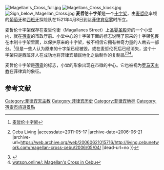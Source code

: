 [[File:Magellan's_Cross_full.jpg|thumb]]
[[File:Magellans_Cross_kiosk.jpg|thumb]]
[[File:Sign_below_Magellan_Cross.jpg|thumb]]
'''麦哲伦十字架'''是一个[[十字架|十字架]]，由[[麦哲伦|麦哲伦]]率领的[[葡萄牙|葡萄牙]]和[[西班牙|西班牙]]探险队在1521年4月8日到达[[菲律宾|菲律宾]][[宿雾|宿雾]]时所立。

麦哲伦十字架保存在麦哲伦街（Magallanes Street）上[[圣婴圣殿_(宿雾市)|圣婴圣殿]]旁的一个小堂内，就在[[宿雾|宿雾]]的市政厅前。小堂中心的十字架下面的标志说明了原来的十字架包裹在木制十字架里面，以保护原来的十字架，被不相信它拥有神奇力量的人凿去一部分。<ref>[http://www.hawaii.edu/cps/magellancross.html 麦哲伦十字架]</ref>但是一些人认为原来的十字架已经被毁，或在麦哲伦死后已经消失，这个十字架只是西班牙人在成功地将菲律宾殖民地化之后制作的复制品<ref>{{Cite web |url=http://living.cebunetwork.com/magellan-cross-cebu/2006/05/04/ |title=Magellan's Cross in downtown Cebu City {{!}} Cebu Living |accessdate=2011-05-17 |archive-date=2006-06-21 |archive-url=https://web.archive.org/web/20060621015716/http://living.cebunetwork.com/magellan-cross-cebu/2006/05/04/ |dead-url=no }}</ref><ref>{{Cite web |url=http://www.asiarooms.com/travel-guide/philippines/cebu/cebu-sightseeing/magellans-cross-cebu.html |title=Magellans Cross Cebu,Magellans Cross Cebu Philippines |access-date=2011-05-17 |archive-url=https://web.archive.org/web/20090427092143/http://www.asiarooms.com/travel-guide/philippines/cebu/cebu-sightseeing/magellans-cross-cebu.html |archive-date=2009-04-27 |dead-url=yes }}</ref><ref>[http://wats0n.blogspot.com/2007/07/magellans-cross-in-cebu.html watson.online/: Magellan's Cross in Cebu]</ref>。

麦哲伦十字架是[[宿雾|宿雾]]的标志，小堂的形象出现在市徽的中心。它也被视为[[罗马天主教|罗马天主教]]在菲律宾的象征。

==参考文献==
{{reflist}}

{{coord|10|17|35.9|N|123|54|6.5|E|region:PH-CEB_type:landmark|display=title}}

[[Category:菲律宾天主教|Category:菲律宾天主教]]
[[Category:菲律宾历史|Category:菲律宾历史]]
[[Category:菲律宾地标|Category:菲律宾地标]]
[[Category:宿雾市旅遊景點|Category:宿雾市旅遊景點]]